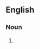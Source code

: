 {{also|zoöpraxiscopes}}

==English==

===Noun===
{{head|en|noun form}}

# {{plural of|zoopraxiscope|lang=en}}